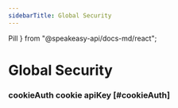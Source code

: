 ```yaml
---
sidebarTitle: Global Security
---
```


Pill
} from "@speakeasy-api/docs-md/react";


# Global Security

### cookieAuth <Pill variant="info">cookie</Pill> <Pill variant="info">apiKey</Pill> [#cookieAuth]